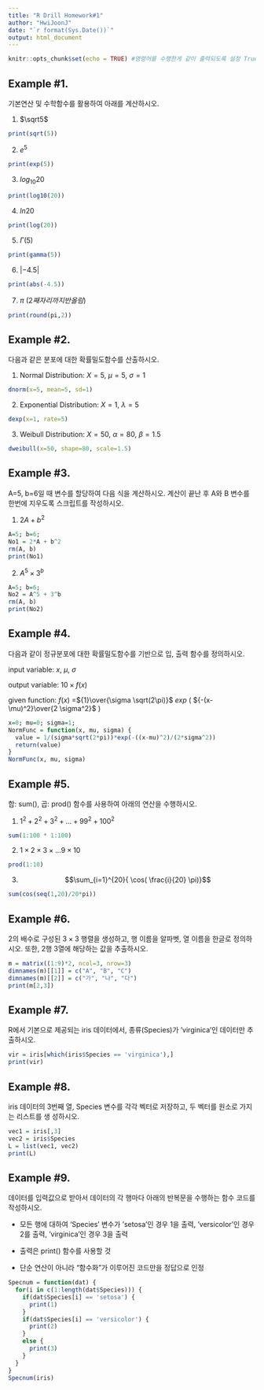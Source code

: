 ---
title: "R Drill Homework#1"
author: "HwiJoonJ"
date: "`r format(Sys.Date())`"
output: html_document
---

```{r setup, include=FALSE}
knitr::opts_chunk$set(echo = TRUE) #명령어를 수행한게 같이 출력되도록 설정 True
```

## Example #1.
기본연산 및 수학함수를 활용하여 아래를 계산하시오.

(1) $\sqrt5$ 
```{r, echo=TRUE, eval=TRUE}
print(sqrt(5))
```
(2) $e^5$
```{r, echo=TRUE, eval=TRUE}
print(exp(5))
```
(3) $log_{10} 20$
```{r, echo=TRUE, eval=TRUE}
print(log10(20))
```
(4) $ln 20$
```{r, echo=TRUE, eval=TRUE}
print(log(20))
```
(5) $\Gamma (5)$
```{r, echo=TRUE, eval=TRUE}
print(gamma(5))
```
(6) $|-4.5|$
```{r, echo=TRUE, eval=TRUE}
print(abs(-4.5))
```
(7) $\pi~(2째자리까지 반올림)$
```{r, echo=TRUE, eval=TRUE}
print(round(pi,2))
```

## Example #2.
다음과 같은 분포에 대한 확률밀도함수를 산출하시오.

(1) Normal Distribution: $X=5$, $\mu = 5$, $\sigma = 1$
```{r, echo=TRUE, eval=TRUE}
dnorm(x=5, mean=5, sd=1)
```
(2) Exponential Distribution: $X=1$, $\lambda=5$
```{r, echo=TRUE, eval=TRUE}
dexp(x=1, rate=5)
```
(3) Weibull Distribution: $X=50$, $\alpha=80$, $\beta=1.5$
```{r, echo=TRUE, eval=TRUE}
dweibull(x=50, shape=80, scale=1.5)
```

## Example #3. 
A=5, b=6일 때 변수를 할당하여 다음 식을 계산하시오. 계산이 끝난 후 A와 B 변수를 한번에 지우도록 스크립트를 작성하시오.

(1) $2A+b^2$
```{r, echo=TRUE, eval=TRUE}
A=5; b=6;
No1 = 2*A + b^2
rm(A, b)
print(No1)
```
(2) $A^5 \times 3^b$
```{r, echo=TRUE, eval=TRUE}
A=5; b=6;
No2 = A^5 + 3^b
rm(A, b)
print(No2)
```

## Example #4.
다음과 같이 정규분포에 대한 확률밀도함수를 기반으로 입, 출력 함수를 정의하시오.

input variable: $x$, $\mu$, $\sigma$

output variable: $10 \times f(x)$

given function: $f(x)$ =${1}\over{\sigma \sqrt(2\pi)}$ $exp$ $($ ${-(x-\mu)^2}\over{2 \sigma^2}$ $)$

```{r, eval=TRUE, echo=TRUE}
x=0; mu=0; sigma=1;
NormFunc = function(x, mu, sigma) {
  value = 1/(sigma*sqrt(2*pi))*exp(-((x-mu)^2)/(2*sigma^2))
  return(value)
}
NormFunc(x, mu, sigma)
```

## Example #5.
합: sum(), 곱: prod() 함수를 사용하여 아래의 연산을 수행하시오.

(1) $1^2 + 2^2 + 3^2 + \dots + 99^2 + 100^2$
```{r, eval=TRUE, echo=TRUE}
sum(1:100 * 1:100)
```

(2) $1 \times 2 \times 3 \times \dots 9 \times 10$
```{r, eval=TRUE, echo=TRUE}
prod(1:10)
```

(3) $$\sum_{i=1}^{20}{ \cos(  \frac{i}{20} \pi)}$$
```{r, eval=TRUE, echo=TRUE}
sum(cos(seq(1,20)/20*pi))
```

## Example #6.
2의 배수로 구성된 $3\times 3$ 행렬을 생성하고, 행 이름을 알파벳, 열 이름을 한글로 정의하시오. 또한,
2행 3열에 해당하는 값을 추출하시오.

```{r, eval=TRUE, echo=TRUE}
m = matrix((1:9)*2, ncol=3, nrow=3)
dimnames(m)[[1]] = c("A", "B", "C")
dimnames(m)[[2]] = c("가", "나", "다")
print(m[2,3])
```

## Example #7.
R에서 기본으로 제공되는 iris 데이터에서, 종류(Species)가 ‘virginica’인 데이터만 추출하시오.

```{r, eval=TRUE, echo=TRUE}
vir = iris[which(iris$Species == 'virginica'),]
print(vir)
```

## Example #8.
iris 데이터의 3번째 열, Species 변수를 각각 벡터로 저장하고, 두 벡터를 원소로 가지는 리스트를 생
성하시오.

```{r, echo=TRUE, eval=TRUE}
vec1 = iris[,3]
vec2 = iris$Species
L = list(vec1, vec2)
print(L)
```

## Example #9. 
데이터를 입력값으로 받아서 데이터의 각 행마다 아래의 반복문을 수행하는 함수 코드를 작성하시오.

- 모든 행에 대하여 ‘Species’ 변수가 ‘setosa’인 경우 1을 출력, ‘versicolor’인 경우 2를 출력, ‘virginica’인 경우 3을 출력

- 출력은 print() 함수를 사용할 것

- 단순 연산이 아니라 “함수화”가 이루어진 코드만을 정답으로 인정

```{r, echo=TRUE, eval=TRUE}
Specnum = function(dat) {
  for(i in c(1:length(dat$Species))) {
    if(dat$Species[i] == 'setosa') {
      print(1)
    }
    if(dat$Species[i] == 'versicolor') {
      print(2)
    }
    else {
      print(3)
    }
  }
}
Specnum(iris)
```
